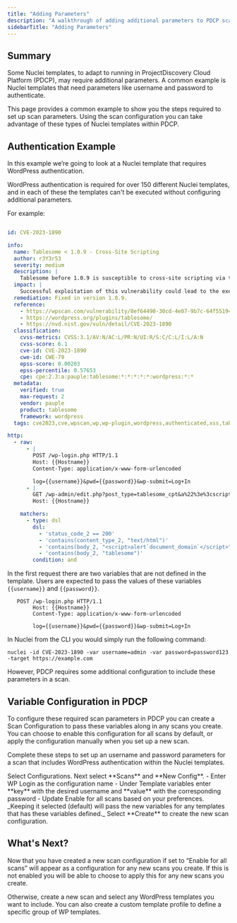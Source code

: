 ```yaml
---
title: "Adding Parameters"
description: "A walkthrough of adding additional parameters to PDCP scan configuration"
sidebarTitle: "Adding Parameters"
---
```


## Summary
Some Nuclei templates, to adapt to running in ProjectDiscovery Cloud Platform (PDCP), may require additional parameters. 
A common example is Nuclei templates that need parameters like username and password to authenticate.

This page provides a common example to show you the steps required to set up scan parameters.
Using the scan configuration you can take advantage of these types of Nuclei templates within PDCP. 

## Authentication Example 

In this example we’re going to look at a Nuclei template that requires WordPress authentication. 

WordPress authentication is required for over 150 different Nuclei templates, and in each of these the templates can't be executed without configuring additional parameters. 

For example:

```yaml

id: CVE-2023-1890

info:
  name: Tablesome < 1.0.9 - Cross-Site Scripting
  author: r3Y3r53
  severity: medium
  description: |
    Tablesome before 1.0.9 is susceptible to cross-site scripting via the tab parameter due to insufficient input sanitization and output escaping. An attacker can inject arbitrary script in the browser of an unsuspecting user in the context of the affected site. This can allow the attacker to steal cookie-based authentication credentials and launch other attacks.
  impact: |
    Successful exploitation of this vulnerability could lead to the execution of arbitrary JavaScript code in the context of the victim's browser, potentially leading to session hijacking, defacement, or theft of sensitive information.
  remediation: Fixed in version 1.0.9.
  reference:
    - https://wpscan.com/vulnerability/8ef64490-30cd-4e07-9b7c-64f551944f3d
    - https://wordpress.org/plugins/tablesome/
    - https://nvd.nist.gov/vuln/detail/CVE-2023-1890
  classification:
    cvss-metrics: CVSS:3.1/AV:N/AC:L/PR:N/UI:R/S:C/C:L/I:L/A:N
    cvss-score: 6.1
    cve-id: CVE-2023-1890
    cwe-id: CWE-79
    epss-score: 0.00203
    epss-percentile: 0.57653
    cpe: cpe:2.3:a:pauple:tablesome:*:*:*:*:*:wordpress:*:*
  metadata:
    verified: true
    max-request: 2
    vendor: pauple
    product: tablesome
    framework: wordpress
  tags: cve2023,cve,wpscan,wp,wp-plugin,wordpress,authenticated,xss,tablesome,pauple

http:
  - raw:
      - |
        POST /wp-login.php HTTP/1.1
        Host: {{Hostname}}
        Content-Type: application/x-www-form-urlencoded

        log={{username}}&pwd={{password}}&wp-submit=Log+In
      - |
        GET /wp-admin/edit.php?post_type=tablesome_cpt&a%22%3e%3cscript%3ealert`document.domain`%3c%2fscript%3e HTTP/1.1
        Host: {{Hostname}}

    matchers:
      - type: dsl
        dsl:
          - 'status_code_2 == 200'
          - 'contains(content_type_2, "text/html")'
          - 'contains(body_2, "<script>alert`document_domain`</script>")'
          - 'contains(body_2, "tablesome")'
        condition: and

```

In the first request there are two variables that are not defined in the template. 
Users are expected to pass the values of these variables `{{username}}` and `{{password}}`. 

```
   POST /wp-login.php HTTP/1.1
        Host: {{Hostname}}
        Content-Type: application/x-www-form-urlencoded

        log={{username}}&pwd={{password}}&wp-submit=Log+In
```

In Nuclei from the CLI you would simply run the following command:

`nuclei -id CVE-2023-1890 -var username=admin -var password=password123 -target https://example.com`

However, PDCP requires some additional configuration to include these parameters in a scan. 

## Variable Configuration in PDCP

To configure these required scan parameters in PDCP you can create a Scan Configuration to pass these variables along in any scans you create. 
You can choose to enable this configuration for all scans by default, or apply the configuration manually when you set up a new scan. 

Complete these steps to set up an username and password parameters for a scan that includes WordPress authentication within the Nuclei templates. 

<Steps>
  <Step title="Navigate to Scans">
    Select Configurations. Next select **Scans** and **New Config**.
  </Step>
  <Step title="Complete Scan configuration">
    - Enter WP Login as the configuration name
    - Under Template variables enter **key** with the desired username and **value** with the corresponding password
    - Update Enable for all scans based on your preferences. _Keeping it selected (default) will pass the new variables for any templates that has these variables defined._ 
  </Step>
  <Step title="Complete your config">
    Select **Create** to create the new scan configuration. 
  </Step>
</Steps>

## What's Next? 
Now that you have created a new scan configuration if set to “Enable for all scans” will appear as a configuration for any new scans you create. If this is not enabled you will be able to choose to apply this for any new scans you create.

Otherwise, create a new scan and select any WordPress templates you want to include. You can also create a custom template profile to define a specific group of WP templates.


